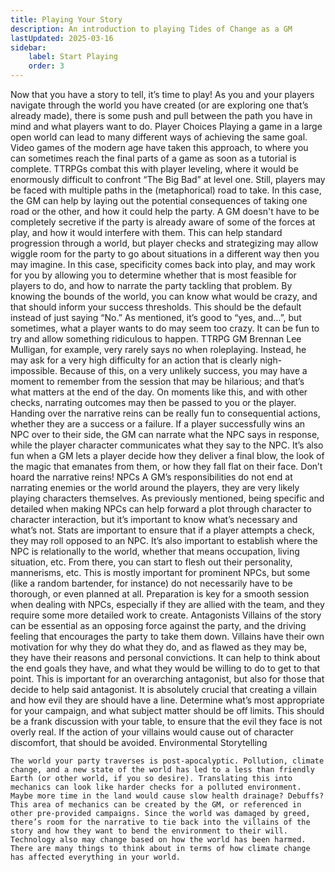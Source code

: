 ```yaml
---
title: Playing Your Story
description: An introduction to playing Tides of Change as a GM
lastUpdated: 2025-03-16
sidebar:
    label: Start Playing
    order: 3
---
```


Now that you have a story to tell, it’s time to play! As you and your players navigate through the world you have created (or are exploring one that’s already made), there is some push and pull between the path you have in mind and what players want to do.
Player Choices
	Playing a game in a large open world can lead to many different ways of achieving the same goal. Video games of the modern age have taken this approach, to where you can sometimes reach the final parts of a game as soon as a tutorial is complete. TTRPGs combat this with player leveling, where it would be enormously difficult to confront “The Big Bad” at level one. Still, players may be faced with multiple paths in the (metaphorical) road to take. In this case, the GM can help by laying out the potential consequences of taking one road or the other, and how it could help the party. A GM doesn't have to be completely secretive if the party is already aware of some of the forces at play, and how it would interfere with them.
This can help standard progression through a world, but player checks and strategizing may allow wiggle room for the party to go about situations in a different way then you may imagine. In this case, specificity comes back into play, and may work for you by allowing you to determine whether that is most feasible for players to do, and how to narrate the party tackling that problem. By knowing the bounds of the world, you can know what would be crazy, and that should inform your success thresholds. This should be the default instead of just saying “No.” As mentioned, it’s good to “yes, and…”, but sometimes, what a player wants to do may seem too crazy. It can be fun to try and allow something ridiculous to happen. TTRPG GM Brennan Lee Mulligan, for example, very rarely says no when roleplaying. Instead, he may ask for a very high difficulty for an action that is clearly nigh-impossible. Because of this, on a very unlikely success, you may have a moment to remember from the session that may be hilarious; and that’s what matters at the end of the day.
On moments like this, and with other checks, narrating outcomes may then be passed to you or the player. Handing over the narrative reins can be really fun to consequential actions, whether they are a success or a failure. If a player successfully wins an NPC over to their side, the GM can narrate what the NPC says in response, while the player character communicates what they say to the NPC. It’s also fun when a GM lets a player decide how they deliver a final blow, the look of the magic that emanates from them, or how they fall flat on their face. Don’t hoard the narrative reins!
NPCs
	A GM’s responsibilities do not end at narrating enemies or the world around the players, they are very likely playing characters themselves. As previously mentioned, being specific and detailed when making NPCs can help forward a plot through character to character interaction, but it’s important to know what’s necessary and what’s not. Stats are important to ensure that if a player attempts a check, they may roll opposed to an NPC. It’s also important to establish where the NPC is relationally to the world, whether that means occupation, living situation, etc. From there, you can start to flesh out their personality, mannerisms, etc. This is mostly important for prominent NPCs, but some (like a random bartender, for instance) do not necessarily have to be thorough, or even planned at all. Preparation is key for a smooth session when dealing with NPCs, especially if they are allied with the team, and they require some more detailed work to create.
Antagonists
	Villains of the story can be essential as an opposing force against the party, and the driving feeling that encourages the party to take them down. Villains have their own motivation for why they do what they do, and as flawed as they may be, they have their reasons and personal convictions. It can help to think about the end goals they have, and what they would be willing to do to get to that point. This is important for an overarching antagonist, but also for those that decide to help said antagonist.
	It is absolutely crucial that creating a villain and how evil they are should have a line. Determine what’s most appropriate for your campaign, and what subject matter should be off limits. This should be a frank discussion with your table, to ensure that the evil they face is not overly real. If the action of your villains would cause out of character discomfort, that should be avoided.
Environmental Storytelling

	The world your party traverses is post-apocalyptic. Pollution, climate change, and a new state of the world has led to a less than friendly Earth (or other world, if you so desire). Translating this into mechanics can look like harder checks for a polluted environment. Maybe more time in the land would cause slow health drainage? Debuffs? This area of mechanics can be created by the GM, or referenced in other pre-provided campaigns. Since the world was damaged by greed, there’s room for the narrative to tie back into the villains of the story and how they want to bend the environment to their will. Technology also may change based on how the world has been harmed. There are many things to think about in terms of how climate change has affected everything in your world.
